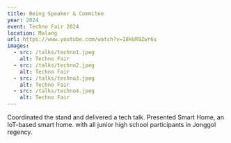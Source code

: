 ```yaml
---
title: Being Speaker & Commitee
year: 2024
event: Techno Fair 2024
location: Malang 
url: https://www.youtube.com/watch?v=I8kUR9Zwr6s
images:
  - src: /talks/techno1.jpeg
    alt: Techno Fair
  - src: /talks/techno2.jpeg
    alt: Techno Fair
  - src: /talks/techno3.jpeg
    alt: Techno Fair
  - src: /talks/techno4.jpeg
    alt: Techno Fair
---
```


Coordinated the stand and delivered a tech talk. Presented Smart Home, an IoT-based smart home. with all junior high school participants in Jonggol regency.
